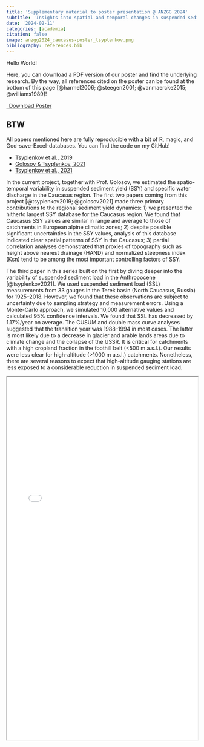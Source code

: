 ```yaml
---
title: 'Supplementary material to poster presentation @ ANZGG 2024'
subtitle: 'Insights into spatial and temporal changes in suspended sediment yield in the Caucasus Mountains during the Anthropocene'
date: '2024-02-11'
categories: [academia]
citation: false
image: anzgg2024_caucasus-poster_tsyplenkov.png
bibliography: references.bib
---
```


Hello World!

Here, you can download a PDF version of our poster and find the underlying research. By the way, all references cited on the poster can be found at the bottom of this page [@harmel2006; @steegen2001; @vanmaercke2015; @williams1989]!

```{=html}
<p class="text-center">
  <a class="btn btn-primary btn-lg cv-download" href="/data/posters/anzgg2024_caucasus-poster_tsyplenkov.pdf" target="_blank">
    <i class="fa-solid fa-file-pdf"></i>&ensp;Download Poster
  </a>
</p>
```

::: {.callout-tip}
## BTW

All papers mentioned here are fully reproducible with a bit of R, magic, and God-save-Excel-databases. You can find the code on my GitHub!

- [Tsyplenkov et al., 2019](https://github.com/atsyplenkov/caucasus-sediment-yield)
- [Golosov & Tsyplenkov, 2021](https://github.com/atsyplenkov/caucasus-sediment-yield2021)
- [Tsyplenkov et al., 2021](https://github.com/atsyplenkov/sediment-caucasus-anthropocene)

:::

In the current project, together with Prof. Golosov, we estimated the spatio-temporal variability in suspended sediment yield (SSY) and specific water discharge in the Caucasus region. The first two papers coming from this project [@tsyplenkov2019; @golosov2021] made three primary contributions to the regional sediment yield dynamics: 1) we presented the hitherto largest SSY database for the Caucasus region. We found that Caucasus SSY values are similar in range and average to those of catchments in European alpine climatic zones; 2) despite possible significant uncertainties in the SSY values, analysis of this database indicated clear spatial patterns of SSY in the Caucasus; 3) partial correlation analyses demonstrated that proxies of topography such as height above nearest drainage (HAND) and normalized steepness index (Ksn) tend to be among the most important controlling factors of SSY.

The third paper in this series built on the first by diving deeper into the variability of suspended sediment load in the Anthropocene [@tsyplenkov2021]. We used suspended sediment load (SSL) measurements from 33 gauges in the Terek basin (North Caucasus, Russia) for 1925–2018. However, we found that these observations are subject to uncertainty due to sampling strategy and measurement errors. Using a Monte-Carlo approach, we simulated 10,000 alternative values and calculated 95% confidence intervals. We found that SSL has decreased by 1.17%/year on average. The CUSUM and double mass curve analyses suggested that the transition year was 1988–1994 in most cases. The latter is most likely due to a decrease in glacier and arable lands areas due to climate change and the collapse of the USSR. It is critical for catchments with a high cropland fraction in the foothill belt (\<500 m a.s.l.). Our results were less clear for high-altitude (\>1000 m a.s.l.) catchments. Nonetheless, there are several reasons to expect that high-altitude gauging stations are less exposed to a considerable reduction in suspended sediment load.

```{=html}
<div class="embed-container">
   <iframe src="/data/posters/anzgg2024_caucasus-poster_tsyplenkov.pdf#page=1&zoom=20" title="foo" width="100%" height="960"></iframe>
</div>
```
